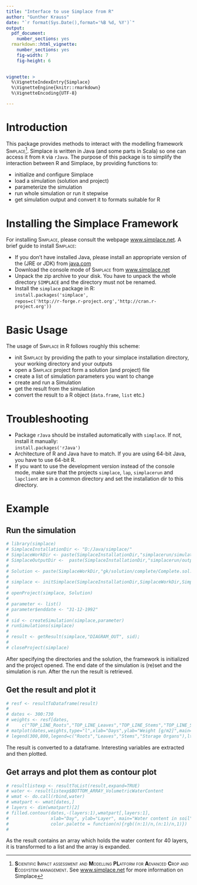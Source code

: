 ---
title: "Interface to use Simplace from R"
author: "Gunther Krauss"
date: "`r format(Sys.Date(),format='%B %d, %Y')`"
output: 
  pdf_document: 
    number_sections: yes
  rmarkdown::html_vignette:
    number_sections: yes
    fig-width: 7
    fig-height: 6
  

vignette: >
  %\VignetteIndexEntry{Simplace}
  %\VignetteEngine{knitr::rmarkdown}
  %\VignetteEncoding{UTF-8}

---

# Introduction
This package provides methods to interact with the modelling framework <span style="font-variant:small-caps;">Simplace</span>^[
**S**<span style="font-variant:small-caps;">cientific</span> 
**I**<span style="font-variant:small-caps;">mpact assessment and</span> 
**M**<span style="font-variant:small-caps;">odelling</span>
**PL**<span style="font-variant:small-caps;">atform for</span> 
**A**<span style="font-variant:small-caps;">dvanced</span> 
**C**<span style="font-variant:small-caps;">rop and</span> 
**E**<span style="font-variant:small-caps;">cosystem management</span>. 
See [www.simplace.net](http://www.simplace.net/) for more information on Simplace]. Simplace is written in Java (and some parts in Scala) so one can access it from `R` via `rJava`. The purpose of this package is to simplify the interaction between R and Simplace, by providing functions to:

- initialize and configure Simplace
- load a simulation (solution and project)
- parameterize the simulation
- run whole simulation or run it stepwise
- get simulation output and convert it to formats suitable for R


# Installing the Simplace Framework
For installing <span style="font-variant:small-caps;">Simplace</span>, please consult the webpage [www.simplace.net](http://www.simplace.net/).
A brief guide to install <span style="font-variant:small-caps;">Simplace</span>:

- If you don't have installed Java, please install an appropriate version of the (JRE or JDK) from [java.com](http://java.com)
- Download the console mode of <span style="font-variant:small-caps;">Simplace</span> from [www.simplace.net](http://www.simplace.net/Joomla/index.php/download)
- Unpack the zip archive to your disk. You have to unpack the whole directory `SIMPLACE` and the directory must not be renamed.
- Install the `simplace` package in R:  
``` install.packages('simplace',```  
```   repos=c('http://r-forge.r-project.org','http://cran.r-project.org'))```



# Basic Usage

The usage of <span style="font-variant:small-caps;">Simplace</span> in R follows roughly this scheme:

- init <span style="font-variant:small-caps;">Simplace</span> by providing the path to your simplace installation directory, your working directory and your outputs
- open a <span style="font-variant:small-caps;">Simplace</span> project form a solution (and project) file
- create a list of simulation parameters you want to change
- create and run a Simulation
- get the result from the simulation
- convert the result to a R object (`data.frame`, `list` etc.)


# Troubleshooting

- Package `rJava` should be installed automatically with `simplace`. If not, install it manually:  
`install.packages('rJava')`
- Architecture of R and Java have to match. If you are using 64-bit Java, you have to use 64-bit R.
- If you want to use the development version instead of the console mode, make sure that the projects `simplace`, `lap`, `simplacerun` and `lapclient` are in a common directory and set the installation dir to this directory.


# Example

## Run the simulation

```{r running, results='hide'}
# library(simplace)
# SimplaceInstallationDir <- "D:/Java/simplace/"
# SimplaceWorkDir <- paste(SimplaceInstallationDir,"simplacerun/simulation/",sep="")
# SimplaceOutputDir <-  paste(SimplaceInstallationDir,"simplacerun/output/",sep="")
# 
# Solution <- paste(SimplaceWorkDir,"gk/solution/complete/Complete.sol.xml",sep="")
# 
# simplace <- initSimplace(SimplaceInstallationDir,SimplaceWorkDir,SimplaceOutputDir)
# 
# openProject(simplace, Solution)
# 
# parameter <- list()
# parameter$enddate <- "31-12-1992"
# 
# sid <- createSimulation(simplace,parameter)
# runSimulations(simplace)
# 
# result <- getResult(simplace,"DIAGRAM_OUT", sid);
# 
# closeProject(simplace)
```

After specifying the directories and the solution, the framework is initialized and the project opened. The end date of the simulation is (re)set and the simulation is run. After the run the result is retrieved.

\newpage

## Get the result and plot it

```{r plotting, fig.height=5, fig.width=6}
# resf <- resultToDataframe(result)
# 
# dates <- 300:730
# weights <- resf[dates,
#     c("TOP_LINE_Roots","TOP_LINE_Leaves","TOP_LINE_Stems","TOP_LINE_StorageOrgans")]
# matplot(dates,weights,type="l",xlab="Days",ylab="Weight [g/m2]",main="Simulated Biomass")
# legend(300,800,legend=c("Roots","Leaves","Stems","Storage Organs"),lty=1:4,col=1:4)

```

The result is converted to a dataframe. Interesting variables are extracted and then plotted.


\newpage

## Get arrays and plot them as contour plot


```{r contourplot, fig.height=5, fig.width=6}
# resultlistexp <- resultToList(result,expand=TRUE)
# water <- resultlistexp$BOTTOM_ARRAY_VolumetricWaterContent
# wmat <- do.call(rbind,water)
# wmatpart <- wmat[dates,]
# layers <- dim(wmatpart)[2]
# filled.contour(dates,-(layers:1),wmatpart[,layers:1],
#                xlab="Day", ylab="Layer", main="Water content in soil",
#                color.palette = function(n){rgb((n:1)/n,(n:1)/n,1)})
#
```


As the result contains an array which holds the water content for 40 layers, it is transformed to a list and the array is expanded.


\newpage
\tableofcontents

